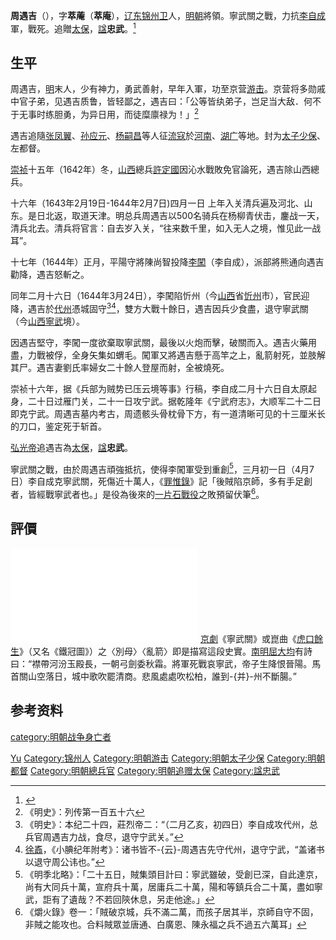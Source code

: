 '''周遇吉'''（{{bd|？||1644年||}}），字'''萃蓭'''（'''萃庵'''），[[辽东|辽东]][[锦州卫|锦州卫]]人，[[明朝|明朝]]將領。寧武關之戰，力抗[[李自成|李自成]]軍，戰死。追贈[[太保|太保]]，[[諡|諡]]'''忠武'''。<ref>{{Cite book|title=中国历史人物辞典|author=吴海林, 李延沛编|publisher=黑龙江人民出版社|year=1983|isbn=|location=哈尔滨|pages=}}</ref>

== 生平 ==
周遇吉，[[明|明]]末人，少有神力，勇武善射，早年入軍，功至京营[[游擊_(官名)|游击]]。京营将多勋戚中官子弟，见遇吉质鲁，皆轻鄙之，遇吉曰：「公等皆纨弟子，岂足当大敌．何不于无事时练胆勇，为异日用，而徒糜廪禄为！」<ref>《明史》：列传第一百五十六</ref>

遇吉追隨[[张凤翼|张凤翼]]、[[孙应元|孙应元]]、[[杨嗣昌|杨嗣昌]]等人征[[流寇|流寇]]於[[河南|河南]]、[[湖广|湖广]]等地。封为[[太子少保|太子少保]]、左都督。

[[崇祯|崇祯]]十五年（1642年）冬，[[山西|山西]]總兵[[許定國|許定國]]因沁水戰敗免官論死，遇吉除山西總兵。

十六年（1643年2月19日-1644年2月7日)四月一日 上年入关清兵遍及河北、山东。是日北返，取道天津。明总兵周遇吉以500名骑兵在杨柳青伏击，鏖战一天，清兵北去。清兵将官言：自去岁入关，“往来数千里，如入无人之境，惟见此一战耳”。

十七年（1644年）正月，平陽守將陳尚智投降[[李闖|李闖]]（李自成），派部將熊通向遇吉勸降，遇吉怒斬之。

同年二月十六日（1644年3月24日），李闖陷忻州（今[[山西|山西]]省[[忻州|忻州]]市），官民迎降，遇吉於[[代州|代州]]憑城固守<ref>《明史》：本纪二十四，莊烈帝二：“（二月乙亥，初四日）李自成攻代州，总兵官周遇吉力战，食尽，退守宁武关。”</ref><ref>[[徐鼒|徐鼒]]，《小腆纪年附考》：诸书皆不-{云}-周遇吉先守代州，退守宁武，“盖诸书以退守周公讳也。”</ref>，雙方大戰十餘日，遇吉因兵少食盡，退守寧武關（今[[山西|山西]][[寧武|寧武]]境）。

因遇吉堅守，李闖一度欲棄取寧武關，最後以火炮而擊，破關而入。遇吉火藥用盡，力戰被俘，全身矢集如蝟毛。闖軍又將遇吉懸于高竿之上，亂箭射死，並肢解其尸。遇吉妻劉氏率婦女二十餘人登屋而射，全被燒死。

崇祯十六年，据《兵部为贼势已压云境等事》行稿，李自成二月十六日自太原起身，二十日过雁门关，二十一日攻宁武。据乾隆年《宁武府志》，大顺军二十二日即克宁武。周遇吉墓内考古，周遗骸头骨枕骨下方，有一道清晰可见的十三厘米长的刀口，鉴定死于斩首。

[[弘光帝|弘光帝]]追遇吉為[[太保|太保]]，[[諡|諡]]'''忠武'''。

寧武關之戰，由於周遇吉頑強抵抗，使得李闖軍受到重創<ref>《明季北略》：「二十五日，賊集頭目計曰：寧武雖破，受創已深，自此達京，尚有大同兵十萬，宣府兵十萬，居庸兵二十萬，陽和等鎮兵合二十萬，盡如寧武，詎有了遺哉？不若回陝休息，另走他途。」</ref>，三月初一日（4月7日）李自成克寧武關，死傷近十萬人，《[[罪惟錄|罪惟錄]]》記「後賊陷京師，多有手足創者，皆經戰寧武者也。」是役為後來的[[一片石戰役|一片石戰役]]之敗預留伏筆<ref>《爝火錄》卷一：「賊破京城，兵不滿二萬，而孩子居其半，京師自守不固，非賊之能攻也。合料賊眾並唐通、白廣恩、陳永福之兵不過五六萬耳」</ref>。

== 評價 ==
[[File:WUL-bunko19_f0400_m0236_武関.pdf|缩略图]]
[[京劇|京劇]]《寧武關》或崑曲《[[虎口餘生|虎口餘生]]》（又名《鐵冠圖》）之〈別母〉〈亂箭〉即是描寫這段史實。[[南明|南明]][[屈大均|屈大均]]有詩曰：“襟帶河汾玉殿長，一朝弓劍委秋霜。將軍死戰哀寧武，帝子生降恨晉陽。馬首關山空落日，城中歌吹罷清商。悲風處處吹松柏，誰到-{并}-州不斷腸。”

== 参考资料 ==
{{reflist}}

{{Authority control}}
{{DEFAULTSORT:Zhou周}}
[[Category:周姓|Yu]]
[[Category:锦州人|Category:锦州人]]
[[Category:明朝游击|Category:明朝游击]]
[[Category:明朝太子少保|Category:明朝太子少保]]
[[Category:明朝都督|Category:明朝都督]]
[[Category:明朝總兵官|Category:明朝總兵官]]
[[Category:明朝追赠太保|Category:明朝追赠太保]]
[[category:明朝战争身亡者|category:明朝战争身亡者]]
[[Category:諡忠武|Category:諡忠武]]